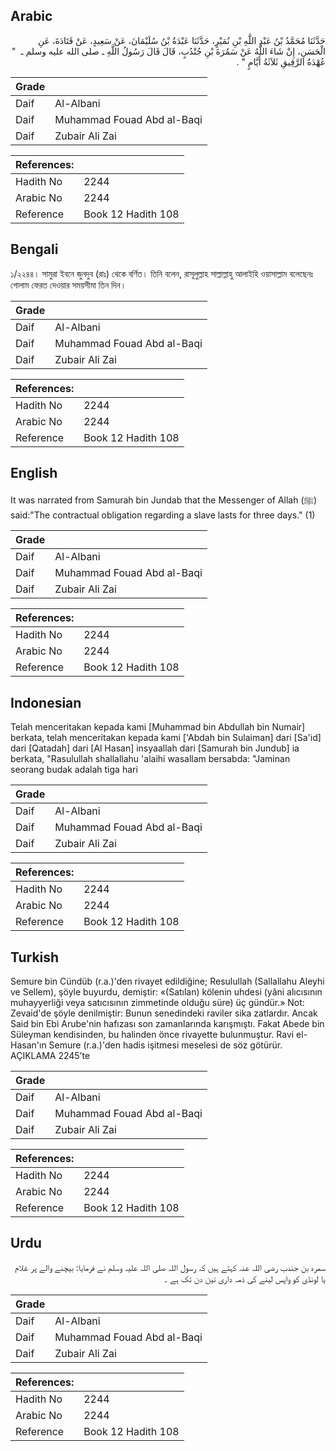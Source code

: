 ## Arabic


<div dir="rtl" lang="ar" style={{fontSize:'larger',backgroundColor:'#f8f9fa',padding:20}}>
حَدَّثَنَا مُحَمَّدُ بْنُ عَبْدِ اللَّهِ بْنِ نُمَيْرٍ، حَدَّثَنَا عَبْدَةُ بْنُ سُلَيْمَانَ، عَنْ سَعِيدٍ، عَنْ قَتَادَةَ، عَنِ الْحَسَنِ، إِنْ شَاءَ اللَّهُ عَنْ سَمُرَةَ بْنِ جُنْدُبٍ، قَالَ قَالَ رَسُولُ اللَّهِ ـ صلى الله عليه وسلم ـ ‏ "‏ عُهْدَةُ الرَّقِيقِ ثَلاَثَةُ أَيَّامٍ ‏"‏ ‏.‏
</div>
<div style={{backgroundColor:'#f8f9fa',padding:20, marginBottom: 10}}><table> <thead> <tr> <th>Grade</th> <th></th> </tr> </thead> <tbody> <tr><td>Daif</td><td>Al-Albani</td></tr><tr><td>Daif</td><td>Muhammad Fouad Abd al-Baqi</td></tr><tr><td>Daif</td><td>Zubair Ali Zai</td></tr></tbody></table><table> <thead> <tr> <th>References:</th> <th></th> </tr> </thead> <tbody><tr><td>Hadith No</td><td>2244</td></tr><tr><td>Arabic No</td><td>2244</td></tr><tr><td>Reference</td><td>Book 12 Hadith 108</td></tr></tbody></table></div>

## Bengali


<div dir="ltr" lang="bn" style={{fontSize:'larger',backgroundColor:'#f8f9fa',padding:20}}>
১/২২৪৪। সামুরা ইবনে জুনদুব (রাঃ) থেকে বর্ণিত। তিনি বলেন, রাসূলুল্লাহ সাল্লাল্লাহু আলাইহি ওয়াসাল্লাম বলেছেনঃ গোলাম ফেরত দেওয়ার সময়সীমা তিন দিন।
</div>
<div style={{backgroundColor:'#f8f9fa',padding:20, marginBottom: 10}}><table> <thead> <tr> <th>Grade</th> <th></th> </tr> </thead> <tbody> <tr><td>Daif</td><td>Al-Albani</td></tr><tr><td>Daif</td><td>Muhammad Fouad Abd al-Baqi</td></tr><tr><td>Daif</td><td>Zubair Ali Zai</td></tr></tbody></table><table> <thead> <tr> <th>References:</th> <th></th> </tr> </thead> <tbody><tr><td>Hadith No</td><td>2244</td></tr><tr><td>Arabic No</td><td>2244</td></tr><tr><td>Reference</td><td>Book 12 Hadith 108</td></tr></tbody></table></div>

## English


<div dir="ltr" lang="en" style={{fontSize:'larger',backgroundColor:'#f8f9fa',padding:20}}>
It was narrated from Samurah bin Jundab that the Messenger of Allah (ﷺ) said:"The contractual obligation regarding a slave lasts for three days." (1)
</div>
<div style={{backgroundColor:'#f8f9fa',padding:20, marginBottom: 10}}><table> <thead> <tr> <th>Grade</th> <th></th> </tr> </thead> <tbody> <tr><td>Daif</td><td>Al-Albani</td></tr><tr><td>Daif</td><td>Muhammad Fouad Abd al-Baqi</td></tr><tr><td>Daif</td><td>Zubair Ali Zai</td></tr></tbody></table><table> <thead> <tr> <th>References:</th> <th></th> </tr> </thead> <tbody><tr><td>Hadith No</td><td>2244</td></tr><tr><td>Arabic No</td><td>2244</td></tr><tr><td>Reference</td><td>Book 12 Hadith 108</td></tr></tbody></table></div>

## Indonesian


<div dir="ltr" lang="id" style={{fontSize:'larger',backgroundColor:'#f8f9fa',padding:20}}>
Telah menceritakan kepada kami [Muhammad bin Abdullah bin Numair] berkata, telah menceritakan kepada kami ['Abdah bin Sulaiman] dari [Sa'id] dari [Qatadah] dari [Al Hasan] insyaallah dari [Samurah bin Jundub] ia berkata, "Rasulullah shallallahu 'alaihi wasallam bersabda: "Jaminan seorang budak adalah tiga hari
</div>
<div style={{backgroundColor:'#f8f9fa',padding:20, marginBottom: 10}}><table> <thead> <tr> <th>Grade</th> <th></th> </tr> </thead> <tbody> <tr><td>Daif</td><td>Al-Albani</td></tr><tr><td>Daif</td><td>Muhammad Fouad Abd al-Baqi</td></tr><tr><td>Daif</td><td>Zubair Ali Zai</td></tr></tbody></table><table> <thead> <tr> <th>References:</th> <th></th> </tr> </thead> <tbody><tr><td>Hadith No</td><td>2244</td></tr><tr><td>Arabic No</td><td>2244</td></tr><tr><td>Reference</td><td>Book 12 Hadith 108</td></tr></tbody></table></div>

## Turkish


<div dir="ltr" lang="tr" style={{fontSize:'larger',backgroundColor:'#f8f9fa',padding:20}}>
Semure bin Cündüb (r.a.)'den rivayet edildiğine; Resulullah (Sallallahu Aleyhi ve Sellem), şöyle buyurdu, demiştir: «(Satılan) kölenin uhdesi (yâni alıcısının muhayyerliği veya satıcısının zimmetinde olduğu süre) üç gündür.» Not: Zevaid'de şöyle denilmiştir: Bunun senedindeki raviler sika zatlardır. Ancak Said bin Ebi Arube'nin hafızası son zamanlarında karışmıştı. Fakat Abede bin Süleyman kendisinden, bu halinden önce rivayette bulunmuştur. Ravi el-Hasan'ın Semure (r.a.)'den hadis işitmesi meselesi de söz götürür. AÇIKLAMA 2245’te
</div>
<div style={{backgroundColor:'#f8f9fa',padding:20, marginBottom: 10}}><table> <thead> <tr> <th>Grade</th> <th></th> </tr> </thead> <tbody> <tr><td>Daif</td><td>Al-Albani</td></tr><tr><td>Daif</td><td>Muhammad Fouad Abd al-Baqi</td></tr><tr><td>Daif</td><td>Zubair Ali Zai</td></tr></tbody></table><table> <thead> <tr> <th>References:</th> <th></th> </tr> </thead> <tbody><tr><td>Hadith No</td><td>2244</td></tr><tr><td>Arabic No</td><td>2244</td></tr><tr><td>Reference</td><td>Book 12 Hadith 108</td></tr></tbody></table></div>

## Urdu


<div dir="rtl" lang="ur" style={{fontSize:'larger',backgroundColor:'#f8f9fa',padding:20}}>
سمرہ بن جندب رضی اللہ عنہ کہتے ہیں کہ رسول اللہ صلی اللہ علیہ وسلم نے فرمایا: بیچنے والے پر غلام یا لونڈی کو واپس لینے کی ذمہ داری تین دن تک ہے ۔
</div>
<div style={{backgroundColor:'#f8f9fa',padding:20, marginBottom: 10}}><table> <thead> <tr> <th>Grade</th> <th></th> </tr> </thead> <tbody> <tr><td>Daif</td><td>Al-Albani</td></tr><tr><td>Daif</td><td>Muhammad Fouad Abd al-Baqi</td></tr><tr><td>Daif</td><td>Zubair Ali Zai</td></tr></tbody></table><table> <thead> <tr> <th>References:</th> <th></th> </tr> </thead> <tbody><tr><td>Hadith No</td><td>2244</td></tr><tr><td>Arabic No</td><td>2244</td></tr><tr><td>Reference</td><td>Book 12 Hadith 108</td></tr></tbody></table></div>